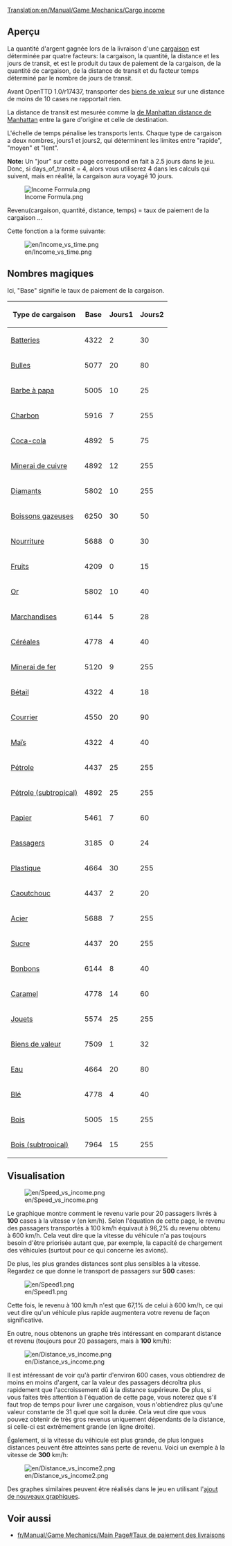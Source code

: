 [[Translation:en/Manual/Game Mechanics/Cargo income]]

==Aperçu==

La quantité d'argent gagnée lors de la livraison d'une [[fr/Manual/Cargaison|cargaison]] est déterminée par quatre facteurs: la cargaison, la quantité, la distance et les jours de transit, et est le produit du taux de paiement de la cargaison, de la quantité de cargaison, de la distance de transit et du facteur temps déterminé par le nombre de jours de transit.

Avant OpenTTD 1.0/r17437, transporter des [[fr/Manual/Base Set/Cargos/Biens de valeur|biens de valeur]] sur une distance de moins de 10 cases ne rapportait rien.

La distance de transit est mesurée comme la [https://www.wikipedia.org/wiki/fr:Distance de Manhattan distance de Manhattan] entre la gare d'origine et celle de destination.

L'échelle de temps pénalise les transports lents. Chaque type de cargaison a deux nombres, jours1 et jours2, qui déterminent les limites entre "rapide", "moyen" et "lent".

'''Note:''' Un "jour" sur cette page correspond en fait à 2.5 jours dans le jeu. Donc, si days_of_transit = 4, alors vous utiliserez 4 dans les calculs qui suivent, mais en réalité, la cargaison aura voyagé 10 jours.

<!--
<math>
I(c,a,d,t)=c_\mathrm{Base} \cdot a \cdot d \cdot \max\left(31,
\begin{cases}
255 & t \le c_\mathrm{Days1} \\
255 - (t-c_\mathrm{Days1}) & c_\mathrm{Jours1} < t \le c_\mathrm{Jours1} + c_\mathrm{Jours2} \\
255 - 2(t-c_\mathrm{Days1}) + c_\mathrm{Jours2} & t > c_\mathrm{Jours1} + c_\mathrm{Jours2} 
\end{cases}\right)\cdot\frac{1}{2^{21}}
</math>
-->

[[File:en/Income Formula.png|Income Formula.png]]

Revenu(cargaison, quantité, distance, temps) = taux de paiement de la cargaison ...

Cette fonction a la forme suivante:

[[File:en/Income vs time.png]]

==Nombres magiques==

Ici, "Base" signifie le taux de paiement de la cargaison.

{| class="wikitable sortable" style="text-align:right"
! Type de cargaison !! Base !! Jours1 !! Jours2
|-
|[[fr/Manual/Base Set/Cargos/Batterie|Batteries]]||4322||2||30
|-
|[[fr/Manual/Base Set/Cargos/Bulles|Bulles]]||5077||20||80
|-
|[[fr/Manual/Base Set/Cargos/Barbe à papa|Barbe à papa]]||5005||10||25
|-
|[[fr/Manual/Base Set/Cargos/Charbon|Charbon]]||5916||7||255
|-
|[[fr/Manual/Base Set/Cargos/Coca-Cola|Coca-cola]]||4892||5||75
|-
|[[fr/Manual/Base Set/Cargos/Minerai de cuivre|Minerai de cuivre]]||4892||12||255
|-
|[[fr/Manual/Base Set/Cargos/Diamant|Diamants]]||5802||10||255
|-
|[[fr/Manual/Base Set/Cargos/Boisson gazeuse|Boissons gazeuses]]||6250||30||50
|-
|[[fr/Manual/Base Set/Cargos/Nourriture|Nourriture]]||5688||0||30
|-
|[[fr/Manual/Base Set/Cargos/Fruits|Fruits]]||4209||0||15
|-
|[[fr/Manual/Base Set/Cargos/Or|Or]]||5802||10||40
|-
|[[fr/Manual/Base Set/Cargos/Marchandises|Marchandises]]||6144||5||28
|-
|[[fr/Manual/Base Set/Cargos/Céréales|Céréales]]||4778||4||40
|-
|[[fr/Manual/Base Set/Cargos/Minerai de fer|Minerai de fer]]||5120||9||255
|-
|[[fr/Manual/Base Set/Cargos/Bétail|Bétail]]||4322||4||18
|-
|[[fr/Manual/Base Set/Cargos/Courrier|Courrier]]||4550||20||90
|-
|[[fr/Manual/Base Set/Cargos/Maïs|Maïs]]||4322||4||40
|-
|[[fr/Manual/Base Set/Cargos/Pétrole|Pétrole]]||4437||25||255
|-
|[[fr/Manual/Base Set/Cargos/Pétrole|Pétrole (subtropical)]]||4892||25||255
|-
|[[fr/Manual/Base Set/Cargos/Papier|Papier]]||5461||7||60
|-
|[[fr/Manual/Base Set/Cargos/Passagers|Passagers]]||3185||0||24
|-
|[[fr/Manual/Base Set/Cargos/Plastique|Plastique]]||4664||30||255
|-
|[[fr/Manual/Base Set/Cargos/Caoutchouc|Caoutchouc]]||4437||2||20
|-
|[[fr/Manual/Base Set/Cargos/Acier|Acier]]||5688||7||255
|-
|[[fr/Manual/Base Set/Cargos/Sucre|Sucre]]||4437||20||255
|-
|[[fr/Manual/Base Set/Cargos/Bonbon|Bonbons]]||6144||8||40
|-
|[[fr/Manual/Base Set/Cargos/Caramel|Caramel]]||4778||14||60
|-
|[[fr/Manual/Base Set/Cargos/Jouet|Jouets]]||5574||25||255
|-
|[[fr/Manual/Base Set/Cargos/Biens de valeur|Biens de valeur]]||7509||1||32
|-
|[[fr/Manual/Base Set/Cargos/Eau|Eau]]||4664||20||80
|-
|[[fr/Manual/Base Set/Cargos/Blé|Blé]]||4778||4||40
|-
|[[fr/Manual/Base Set/Cargos/Bois|Bois]]||5005||15||255
|-
|[[fr/Manual/Base Set/Cargos/Bois|Bois (subtropical)]]||7964||15||255
|}

==Visualisation==

[[File:en/Speed vs income.png]]

Le graphique montre comment le revenu varie pour 20 passagers livrés à '''100''' cases à la vitesse v (en km/h). Selon l'équation de cette page, le revenu des passagers transportés à 100 km/h équivaut à 96,2% du revenu obtenu à 600 km/h. Cela veut dire que la vitesse du véhicule n'a pas toujours besoin d'être priorisée autant que, par exemple, la capacité de chargement des véhicules (surtout pour ce qui concerne les avions).

De plus, les plus grandes distances sont plus sensibles à la vitesse. Regardez ce que donne le transport de passagers sur '''500''' cases:

[[File:en/Speed1.png]]

Cette fois, le revenu à 100 km/h n'est que 67,1% de celui à 600 km/h, ce qui veut dire qu'un véhicule plus rapide augmentera votre revenu de façon significative.

En outre, nous obtenons un graphe très intéressant en comparant distance et revenu (toujours pour 20 passagers, mais à '''100''' km/h):

[[File:en/Distance vs income.png]]

Il est intéressant de voir qu'à partir d'environ 600 cases, vous obtiendrez de moins en moins d'argent, car la valeur des passagers décroîtra plus rapidement que l'accroissement dû à la distance supérieure. De plus, si vous faites très attention à l'équation de cette page, vous noterez que s'il faut trop de temps pour livrer une cargaison, vous n'obtiendrez plus qu'une valeur constante de 31 quel que soit la durée. Cela veut dire que vous pouvez obtenir de très gros revenus uniquement dépendants de la distance, si celle-ci est extrêmement grande (en ligne droite).

Également, si la vitesse du véhicule est plus grande, de plus longues distances peuvent être atteintes sans perte de revenu. Voici un exemple à la vitesse de '''300''' km/h:

[[File:en/Distance vs income2.png]]

Des graphes similaires peuvent être réalisés dans le jeu en utilisant l'[http://www.tt-forums.net/viewtopic.php?f=33&t=31984 ajout de nouveaux graphiques].

==Voir aussi==

*[[fr/Manual/Game Mechanics/Main Page#Taux de paiement des livraisons]]